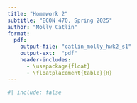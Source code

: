 ```yaml
---
title: "Homework 2"
subtitle: "ECON 470, Spring 2025"
author: "Molly Catlin"
format:
  pdf:
    output-file: "catlin_molly_hwk2_s1"
    output-ext:  "pdf"
    header-includes:
      - \usepackage{float}
      - \floatplacement{table}{H}
---
```


```r
#| include: false


```

